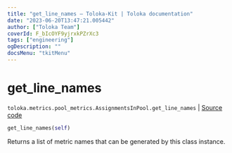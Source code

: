 ```yaml
---
title: "get_line_names — Toloka-Kit | Toloka documentation"
date: "2023-06-20T13:47:21.005442"
author: ["Toloka Team"]
coverId: F_bIcOYF9yjrxkPZrXc3
tags: ["engineering"]
ogDescription: ""
docsMenu: "tkitMenu"
---
```


# get_line_names

`toloka.metrics.pool_metrics.AssignmentsInPool.get_line_names` | [Source code](https://github.com/Toloka/toloka-kit/blob/v1.2.0/src/metrics/pool_metrics.py#L266)

```python
get_line_names(self)
```

Returns a list of metric names that can be generated by this class instance.